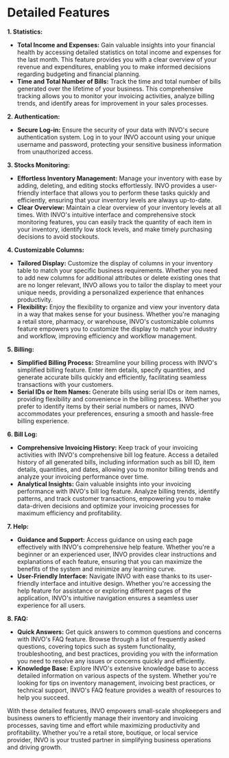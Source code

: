 # Detailed Features 

**1. Statistics:**

- **Total Income and Expenses:** Gain valuable insights into your financial health by accessing detailed statistics on total income and expenses for the last month. This feature provides you with a clear overview of your revenue and expenditures, enabling you to make informed decisions regarding budgeting and financial planning.
- **Time and Total Number of Bills:** Track the time and total number of bills generated over the lifetime of your business. This comprehensive tracking allows you to monitor your invoicing activities, analyze billing trends, and identify areas for improvement in your sales processes.

**2. Authentication:**

- **Secure Log-in:** Ensure the security of your data with INVO's secure authentication system. Log in to your INVO account using your unique username and password, protecting your sensitive business information from unauthorized access.

**3. Stocks Monitoring:**

- **Effortless Inventory Management:** Manage your inventory with ease by adding, deleting, and editing stocks effortlessly. INVO provides a user-friendly interface that allows you to perform these tasks quickly and efficiently, ensuring that your inventory levels are always up-to-date.
- **Clear Overview:** Maintain a clear overview of your inventory levels at all times. With INVO's intuitive interface and comprehensive stock monitoring features, you can easily track the quantity of each item in your inventory, identify low stock levels, and make timely purchasing decisions to avoid stockouts.

**4. Customizable Columns:**

- **Tailored Display:** Customize the display of columns in your inventory table to match your specific business requirements. Whether you need to add new columns for additional attributes or delete existing ones that are no longer relevant, INVO allows you to tailor the display to meet your unique needs, providing a personalized experience that enhances productivity.
- **Flexibility:** Enjoy the flexibility to organize and view your inventory data in a way that makes sense for your business. Whether you're managing a retail store, pharmacy, or warehouse, INVO's customizable columns feature empowers you to customize the display to match your industry and workflow, improving efficiency and workflow management.

**5. Billing:**

- **Simplified Billing Process:** Streamline your billing process with INVO's simplified billing feature. Enter item details, specify quantities, and generate accurate bills quickly and efficiently, facilitating seamless transactions with your customers.
- **Serial IDs or Item Names:** Generate bills using serial IDs or item names, providing flexibility and convenience in the billing process. Whether you prefer to identify items by their serial numbers or names, INVO accommodates your preferences, ensuring a smooth and hassle-free billing experience.

**6. Bill Log:**

- **Comprehensive Invoicing History:** Keep track of your invoicing activities with INVO's comprehensive bill log feature. Access a detailed history of all generated bills, including information such as bill ID, item details, quantities, and dates, allowing you to monitor billing trends and analyze your invoicing performance over time.
- **Analytical Insights:** Gain valuable insights into your invoicing performance with INVO's bill log feature. Analyze billing trends, identify patterns, and track customer transactions, empowering you to make data-driven decisions and optimize your invoicing processes for maximum efficiency and profitability.

**7. Help:**

- **Guidance and Support:** Access guidance on using each page effectively with INVO's comprehensive help feature. Whether you're a beginner or an experienced user, INVO provides clear instructions and explanations of each feature, ensuring that you can maximize the benefits of the system and minimize any learning curve.
- **User-Friendly Interface:** Navigate INVO with ease thanks to its user-friendly interface and intuitive design. Whether you're accessing the help feature for assistance or exploring different pages of the application, INVO's intuitive navigation ensures a seamless user experience for all users.

**8. FAQ:**

- **Quick Answers:** Get quick answers to common questions and concerns with INVO's FAQ feature. Browse through a list of frequently asked questions, covering topics such as system functionality, troubleshooting, and best practices, providing you with the information you need to resolve any issues or concerns quickly and efficiently.
- **Knowledge Base:** Explore INVO's extensive knowledge base to access detailed information on various aspects of the system. Whether you're looking for tips on inventory management, invoicing best practices, or technical support, INVO's FAQ feature provides a wealth of resources to help you succeed.

With these detailed features, INVO empowers small-scale shopkeepers and business owners to efficiently manage their inventory and invoicing processes, saving time and effort while maximizing productivity and profitability. Whether you're a retail store, boutique, or local service provider, INVO is your trusted partner in simplifying business operations and driving growth.

